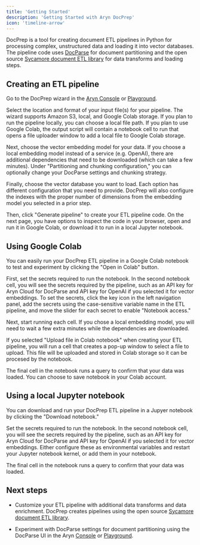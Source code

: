 ```yaml
---
title: 'Getting Started'
description: 'Getting Started with Aryn DocPrep'
icon: 'timeline-arrow'
---
```


DocPrep is a tool for creating document ETL pipelines in Python for processing complex, unstructured data and loading it into vector databases. The pipeline code uses [DocParse](https://console.aryn.cloud/docparse) for document partitioning and the open source [Sycamore document ETL library](https://github.com/aryn-ai/sycamore) for data transforms and loading steps.

## Creating an ETL pipeline

Go to the DocPrep wizard in the [Aryn Console](https://console.aryn.cloud/docprep) or [Playground](https://play.aryn.cloud).

Select the location and format of your input file(s) for your pipeline. The wizard supports Amazon S3, local, and Google Colab storage. If you plan to run the pipeline locally, you can choose a local file path. If you plan to use Google Colab, the output script will contain a notebook cell to run that opens a file uploader window to add a local file to Google Colab storage.

Next, choose the vector embedding model for your data. If you choose a local embedding model instead of a service (e.g. OpenAI), there are additional dependencies that need to be downloaded (which can take a few minutes). Under "Partitioning and chunking configuration," you can optionally change your DocParse settings and chunking strategy.

Finally, choose the vector database you want to load. Each option has different configuration that you need to provide. DocPrep will also configure the indexes with the proper number of dimensions from the embedding model you selected in a prior step.

Then, click "Generate pipeline" to create your ETL pipeline code. On the next page, you have options to inspect the code in your browser, open and run it in Google Colab, or download it to run in a local Jupyter notebook. 


## Using Google Colab

You can easily run your DocPrep ETL pipeline in a Google Colab notebook to test and experiment by clicking the "Open in Colab" button. 

First, set the secrets required to run the notebook. In the second notebook cell, you will see the secrets required by the pipeline, such as an API key for Aryn Cloud for DocParse and API key for OpenAI if you selected it for vector embeddings. To set the secrets, click the key icon in the left navigation panel, add the secrets using the case-sensitive variable name in the ETL pipeline, and move the slider for each secret to enable "Notebook access."

Next, start running each cell. If you chose a local embedding model, you will need to wait a few extra minutes while the dependencies are downloaded. 

If you selected "Upload file in Colab notebook" when creating your ETL pipeline, you will run a cell that creates a pop-up window to select a file to upload. This file will be uploaded and stored in Colab storage so it can be procesed by the notebook.

The final cell in the notebook runs a query to confirm that your data was loaded. You can choose to save notebook in your Colab account.


## Using a local Jupyter notebook

You can download and run your DocPrep ETL pipeline in a Jupyer notebook by clicking the "Download notebook." 

Set the secrets required to run the notebook. In the second notebook cell, you will see the secrets required by the pipeline, such as an API key for Aryn Cloud for DocParse and API key for OpenAI if you selected it for vector embeddings. Either configure these as environmental variables and restart your Jupyter notebook kernel, or add them in your notebook.

The final cell in the notebook runs a query to confirm that your data was loaded. 


## Next steps

* Customize your ETL pipeline with additional data transforms and data enrichment. DocPrep creates pipelines using the open source [Sycamore document ETL library](https://github.com/aryn-ai/sycamore). 

* Experiment with DocParse settings for document partitioning using the DocParse UI in the Aryn [Console](https://console.aryn.cloud/docparse/) or [Playground](https://play.aryn.cloud).